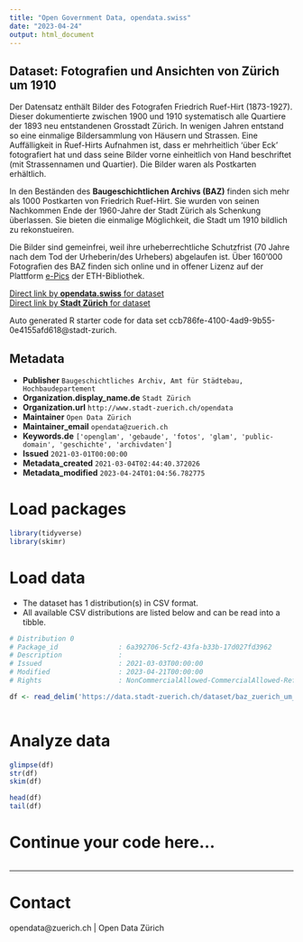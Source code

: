 ```yaml
---
title: "Open Government Data, opendata.swiss"
date: "2023-04-24"
output: html_document
---
```


## Dataset: Fotografien und Ansichten von Zürich um 1910

Der Datensatz enthält Bilder des Fotografen Friedrich Ruef-Hirt (1873-1927). Dieser dokumentierte zwischen 1900 und 1910 systematisch alle Quartiere der 1893 neu entstandenen Grosstadt Zürich. In wenigen Jahren entstand so eine einmalige Bildersammlung von Häusern und Strassen. Eine Auffälligkeit in Ruef-Hirts Aufnahmen ist, dass er mehrheitlich 'über Eck' fotografiert hat und dass seine Bilder vorne einheitlich von Hand beschriftet (mit Strassennamen und Quartier). Die Bilder waren als Postkarten erhältlich.

In den Beständen des **Baugeschichtlichen Archivs (BAZ)** finden sich mehr als 1000 Postkarten von Friedrich Ruef-Hirt. Sie wurden von seinen Nachkommen Ende der 1960-Jahre der Stadt Zürich als Schenkung überlassen. Sie bieten die einmalige Möglichkeit, die Stadt um 1910 bildlich zu rekonstueiren.

Die Bilder sind gemeinfrei, weil ihre urheberrechtliche Schutzfrist (70 Jahre nach dem Tod der Urheberin/des Urhebers) abgelaufen ist. Über 160'000 Fotografien des BAZ finden sich online und in offener Lizenz auf der Plattform [e-Pics](https://baz.e-pics.ethz.ch/) der ETH-Bibliothek.

[Direct link by **opendata.swiss** for dataset](https://opendata.swiss/de/dataset/fotografien-und-ansichten-von-zurich-um-1910)<br>
[Direct link by **Stadt Zürich** for dataset](https://data.stadt-zuerich.ch/dataset/baz_zuerich_um_1910)

Auto generated R starter code for data set ccb786fe-4100-4ad9-9b55-0e4155afd618@stadt-zurich.

## Metadata

- **Publisher** `Baugeschichtliches Archiv, Amt für Städtebau, Hochbaudepartement`
- **Organization.display_name.de** `Stadt Zürich`
- **Organization.url** `http://www.stadt-zuerich.ch/opendata`
- **Maintainer** `Open Data Zürich`
- **Maintainer_email** `opendata@zuerich.ch`
- **Keywords.de** `['openglam', 'gebaude', 'fotos', 'glam', 'public-domain', 'geschichte', 'archivdaten']`
- **Issued** `2021-03-01T00:00:00`
- **Metadata_created** `2021-03-04T02:44:40.372026`
- **Metadata_modified** `2023-04-24T01:04:56.782775`


# Load packages

```r

library(tidyverse)
library(skimr)

```

# Load data

-   The dataset has 1 distribution(s) in CSV format.
-   All available CSV distributions are listed below and can be read into a tibble.

```r

# Distribution 0
# Package_id               : 6a392706-5cf2-43fa-b33b-17d027fd3962
# Description              : 
# Issued                   : 2021-03-03T00:00:00
# Modified                 : 2023-04-21T00:00:00
# Rights                   : NonCommercialAllowed-CommercialAllowed-ReferenceRequired

df <- read_delim('https://data.stadt-zuerich.ch/dataset/baz_zuerich_um_1910/download/baz_zuerich_um_1910.csv')



```

# Analyze data

```r

glimpse(df)
str(df)
skim(df)

head(df)
tail(df)

```

# Continue your code here...

```r

```

------------------------------------------------------------------------

# Contact

opendata@zuerich.ch | Open Data Zürich
